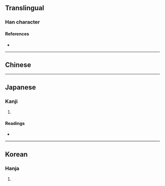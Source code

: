 {{also|恿}}
{{character info}}
==Translingual==

===Han character===
{{Han char|rn=61|rad=心|as=10|sn=14|four=|canj=EBP,XXEBP|ids=⿱涌心}}

====References====
* {{Han ref|kx=0397.170|dkj=11039|dj=0736.110|hdz=42334.160|uh=6142|ud=24898}}

----

==Chinese==
{{zh-see|恿|a|}}

----

==Japanese==

===Kanji===
{{ja-kanji|grade=|rs=心10}}

# {{rfdef|ja|sort=心10}}

====Readings====
* {{ja-readings|on=[[よう]] (yō), [[ゆ]] (yu)|kun=[[しいる]] (shiiru), [[すすめる]] (susumeru)}}

----

==Korean==

===Hanja===
{{ko-hanja|용}}

# {{rfdef|ko|sort=心10}}